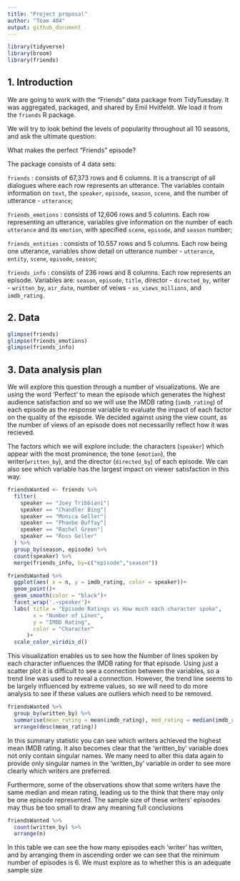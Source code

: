 ```yaml
---
title: "Project proposal"
author: "Team 404"
output: github_document
---
```


```r
library(tidyverse)
library(broom)
library(friends)
```

## 1. Introduction

We are going to work with the "Friends" data package from TidyTuesday.
It was aggregated, packaged, and shared by Emil Hvitfeldt.
We load it from the `friends` R package.

We will try to look behind the levels of popularity throughout all 10 seasons, and ask the ultimate question:

What makes the perfect "Friends" episode?

The package consists of 4 data sets: 

`friends` : consists of 67,373 rows and 6 columns. It is a transcript of all dialogues where each row represents an utterance. The variables contain information on `text`, the `speaker`, `episode`, `season`, `scene`, and the number of utterance - `utterance`;

`friends_emotions` : consists of 12,606 rows and 5 columns. Each row representing an utterance, variables give information on the number of each `utterance` and its `emotion`, with specified `scene`, `episode`, and `season` number;

`friends_entities` : consists of 10.557 rows and 5 columns. Each row being one utterance, variables show detail on utterance number - `utterance`, `entity`, `scene`, `episode`, `season`;

`friends_info` : consists of 236 rows and 8 columns. Each row represents an episode. Variables are: `season`, `episode`, `title`, director - `directed_by`, writer - `written_by`, `air_date`, number of veiws - `us_views_millions`, and `imdb_rating`.



## 2. Data
```r
glimpse(friends)
glimpse(friends_emotions)
glimpse(friends_info)
```
## 3. Data analysis plan

We will explore this question through a number of visualizations. We are using the word 'Perfect' to mean the episode which generates the highest audience satisfaction and so we will use the IMDB rating (`imdb_rating`) of each episode as the response variable to evaluate the impact of each factor on the quality of the episode. We decided against using the view count, as the number of views of an episode does not necessarilly reflect how it was recieved.

The factors which we will explore include: the  characters (`speaker`) which appear with the most prominence, the tone (`emotion`), the writer(`written_by`), and the director (`directed_by`) of each episode. We can also see which variable has the largest impact on viewer satisfaction in this way.

```r
friendsWanted <- friends %>%
  filter( 
    speaker == "Joey Tribbiani"|
    speaker == "Chandler Bing"|
    speaker == "Monica Geller"|
    speaker == "Phoebe Buffay"|
    speaker == "Rachel Green"|
    speaker == "Ross Geller"
  ) %>% 
  group_by(season, episode) %>% 
  count(speaker) %>%
  merge(friends_info, by=c("episode","season"))

```

```r
friendsWanted %>% 
  ggplot(aes( x = n, y = imdb_rating, color = speaker))+
  geom_point()+
  geom_smooth(color = "black")+
  facet_wrap('.~speaker')+
  labs( title = "Episode Ratings vs How much each character spoke",
        x = "Number of Lines",
        y = "IMBD Rating",
        color = "Character"
      )+
  scale_color_viridis_d()
```

This visualization enables us to see how the Number of lines spoken by each character influences the IMDB rating for that episode. Using just a scatter plot it is difficult to see a connection between the variables, so a trend line was used to reveal a connection. However, the trend line seems to be largely influenced by extreme values, so we will need to do more analysis to see if these values are outliers which need to be removed.

```r
friendsWanted %>% 
  group_by(written_by) %>% 
  summarise(mean_rating = mean(imdb_rating), med_rating = median(imdb_rating)) %>% 
  arrange(desc(mean_rating))
```
 In this summary statistic you can see which writers achieved the highest mean IMDB rating. It also becomes clear that the 'written_by' variable does not only contain singular names. We many need to alter this data again to provide only singular names in the 'written_by' variable in order to see more clearly which writers are preferred. 
 
Furthermore, some of the observations show that some writers have the same median and mean rating, leading us to the think that there may only be one episode represented. The sample size of these writers' episodes may thus be too small to draw any meaning full conclusions

```r
friendsWanted %>% 
  count(written_by) %>%
  arrange(n)
```
In this table we can see the how many episodes each 'writer' has written, and by arranging them in ascending order we can see that the minimum number of episodes is 6. We must explore as to whether this is an adequate sample size




